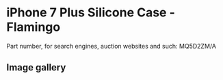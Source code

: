 
# iPhone 7 Plus Silicone Case - Flamingo

Part number, for search engines, auction websites and such: MQ5D2ZM/A

## Image gallery

<div style={{ width: "768px" }}>
  <GalleryComponent
    images={[
      {
        original: "/everysource/MQ5D2.png",
        thumbnail: "/everypreview/MQ5D2.png",
      },
      {
        original: "/everysource/MQ5D2_AV1_GOLD.png",
        thumbnail: "/everypreview/MQ5D2_AV1_GOLD.png",
      },
      {
        original: "/everysource/MQ5D2_AV1_JET_BLACK.png",
        thumbnail: "/everypreview/MQ5D2_AV1_JET_BLACK.png",
      },
      {
        original: "/everysource/MQ5D2_AV1_RED.png",
        thumbnail: "/everypreview/MQ5D2_AV1_RED.png",
      },
      {
        original: "/everysource/MQ5D2_AV1_SILVER.png",
        thumbnail: "/everypreview/MQ5D2_AV1_SILVER.png",
      },
      {
        original: "/everysource/MQ5D2_AV2.png",
        thumbnail: "/everypreview/MQ5D2_AV2.png",
      }
    ]}
  />
</div>